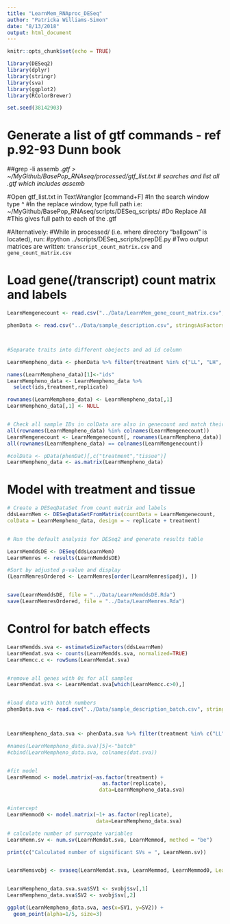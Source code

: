 ```yaml
---
title: "LearnMem_RNAproc_DESeq"
author: "Patricka Williams-Simon"
date: "8/13/2018"
output: html_document
---
```


```r
knitr::opts_chunk$set(echo = TRUE)

library(DESeq2)
library(dplyr)
library(stringr)
library(sva)
library(ggplot2)
library(RColorBrewer)

set.seed(38142903)
```

# Generate a list of gtf commands - ref p.92-93 Dunn book

##grep -li assemb *.gtf > ~/MyGithub/BasePop_RNAseq/processed/gtf_list.txt
# searches and list all .gtf which includes assemb*

#Open gtf_list.txt in TextWrangler [command+F]
#In the search window type ^
#In the replace window, type full path i.e: ~/MyGithub/BasePop_RNAseq/scripts/DESeq_scripts/
#Do Replace All
#This gives full path to each of the .gtf

#Alternatively:
#While in processed/ (i.e. where directory "ballgown" is located), run:
#python ../scripts/DESeq_scripts/prepDE.py
#Two output matrices are written: `transcript_count_matrix.csv` and `gene_count_matrix.csv`



# Load gene(/transcript) count matrix and labels

```r
LearnMemgenecount <- read.csv("../Data/LearnMem_gene_count_matrix.csv", row.names="gene_id")

phenData <- read.csv("../Data/sample_description.csv", stringsAsFactors = FALSE)



#Separate traits into different obejects and ad id column 

LearnMempheno_data <- phenData %>% filter(treatment %in% c("LL", "LH", "ML", "MH" ))

names(LearnMempheno_data)[1]<-"ids"
LearnMempheno_data <- LearnMempheno_data %>%
  select(ids,treatment,replicate)

rownames(LearnMempheno_data) <- LearnMempheno_data[,1]
LearnMempheno_data[,1] <- NULL


# Check all sample IDs in colData are also in genecount and match their orders
all(rownames(LearnMempheno_data) %in% colnames(LearnMemgenecount))
LearnMemgenecount <- LearnMemgenecount[, rownames(LearnMempheno_data)]
all(rownames(LearnMempheno_data) == colnames(LearnMemgenecount))

#colData <- pData(phenDat)[,c("treatment","tissue")]
LearnMempheno_data <- as.matrix(LearnMempheno_data)

```

# Model with treatment and tissue

```r
# Create a DESeqDataSet from count matrix and labels
ddsLearnMem <- DESeqDataSetFromMatrix(countData = LearnMemgenecount,
colData = LearnMempheno_data, design = ~ replicate + treatment)


# Run the default analysis for DESeq2 and generate results table

LearnMemddsDE <- DESeq(ddsLearnMem)
LearnMemres <- results(LearnMemddsDE)

#Sort by adjusted p-value and display
(LearnMemresOrdered <- LearnMemres[order(LearnMemres$padj), ])


save(LearnMemddsDE, file = "../Data/LearnMemddsDE.Rda")
save(LearnMemresOrdered, file = "../Data/LearnMemres.Rda")
```

# Control for batch effects

```r
LearnMemdds.sva <- estimateSizeFactors(ddsLearnMem)
LearnMemdat.sva <- counts(LearnMemdds.sva, normalized=TRUE)
LearnMemcc.c <- rowSums(LearnMemdat.sva)


#remove all genes with 0s for all samples
LearnMemdat.sva <- LearnMemdat.sva[which(LearnMemcc.c>0),]


#load data with batch numbers
phenData.sva <- read.csv("../Data/sample_description_batch.csv", stringsAsFactors = FALSE)



LearnMempheno_data.sva <- phenData.sva %>% filter(treatment %in% c("LL", "LH", "ML", "MH" ))

#names(LearnMempheno_data.sva)[5]<-"batch"
#cbind(LearnMempheno_data.sva, colnames(dat.sva))


#fit model
LearnMemmod <- model.matrix(~as.factor(treatment) +
                               as.factor(replicate),
                              data=LearnMempheno_data.sva)


#intercept
LearnMemmod0 <- model.matrix(~1+ as.factor(replicate), 
                             data=LearnMempheno_data.sva) 

# calculate number of surrogate variables
LearnMemn.sv <- num.sv(LearnMemdat.sva, LearnMemmod, method = "be")

print(c("Calculated number of significant SVs = ", LearnMemn.sv))


LearnMemsvobj <- svaseq(LearnMemdat.sva, LearnMemmod, LearnMemmod0, LearnMemn.sv=LEarnMemn.sv)


LearnMempheno_data.sva.sva$SV1 <- svobj$sv[,1]
LearnMempheno_data.sva$SV2 <- svobj$sv[,2]

ggplot(LearnMempheno_data.sva, aes(x=SV1, y=SV2)) +
  geom_point(alpha=1/5, size=3)



```


